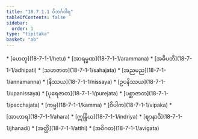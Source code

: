 ```yaml
---
title: "18.7.1.1 ဝိဘင်္ဂဝါရ"
tableOfContents: false
sidebar:
  order: 1
type: "tipitaka"
basket: "ab"
---
```



<DynamicBreadcrumb />



<TableOfContents>
* [ဟေတု](18-7-1-1/hetu)
* [အာရမ္မဏ](18-7-1-1/arammana)
* [အဓိပတိ](18-7-1-1/adhipati)
* [သဟဇာတ](18-7-1-1/sahajata)
* [အညမည](18-7-1-1/annamanna)
* [နိဿယ](18-7-1-1/nissaya)
* [ဥပနိဿယ](18-7-1-1/upanissaya)
* [ပုရေဇာတ](18-7-1-1/purejata)
* [ပစ္ဆာဇာတ](18-7-1-1/pacchajata)
* [ကမ္မ](18-7-1-1/kamma)
* [ဝိပါက](18-7-1-1/vipaka)
* [အာဟာရ](18-7-1-1/ahara)
* [ဣန္ဒြိယ](18-7-1-1/indriya)
* [ဈာနာဒိ](18-7-1-1/jhanadi)
* [အတ္ထိ](18-7-1-1/atthi)
* [အဝိဂတ](18-7-1-1/avigata)
</TableOfContents>